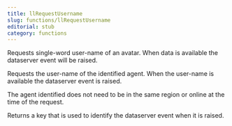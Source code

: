 ```yaml
---
title: llRequestUsername
slug: functions/llRequestUsername
editorial: stub
category: functions
---
```


<LSLFunction name="llRequestUsername"/>

Requests single-word user-name of an avatar. When data is available the dataserver event will be raised.

Requests the user-name of the identified agent. When the user-name is available the dataserver event is raised.

The agent identified does not need to be in the same region or online at the time of the request.

Returns a key that is used to identify the dataserver event when it is raised.
